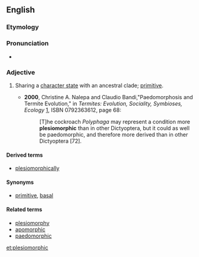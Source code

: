 ==English==

===Etymology===
{{suffix|plesiomorph|ic|lang=en}}

===Pronunciation===
* {{a|US}} {{IPA|plizioʊˈmoʊɹfɪk|lang=en}}

===Adjective===
{{en-adj}}

# {{label|en|cladistics}} Sharing a [[character state]] with an ancestral clade; [[primitive]].
#* '''2000''', Christine A. Nalepa and Claudio Bandi,"Paedomorphosis and Termite Evolution," in ''Termites: Evolution, Sociality, Symbioses, Ecology'' [http://books.google.com/books?id=Q_-KUDz2-sYC], ISBN 0792363612, page 68:
#*: [T]he cockroach ''Polyphaga'' may represent a condition more '''plesiomorphic''' than in other Dictyoptera, but it could as well be paedomorphic, and therefore more derived than in other Dictyoptera [72].

====Derived terms====
* [[plesiomorphically]]

====Synonyms====
* [[primitive]], [[basal]]

====Related terms====
* [[plesiomorphy]]
* [[apomorphic]]
* [[paedomorphic]]

[[et:plesiomorphic]]